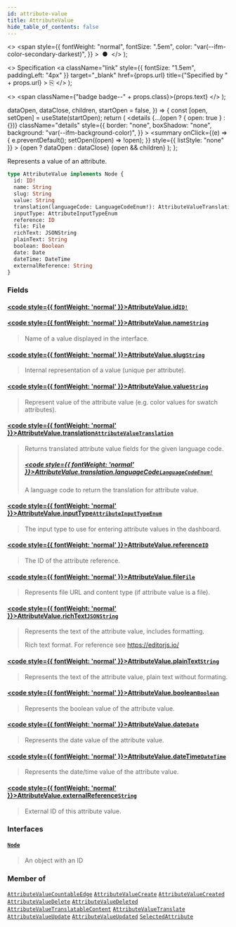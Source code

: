 ```yaml
---
id: attribute-value
title: AttributeValue
hide_table_of_contents: false
---
```


  <>
    <span
      style={{
        fontWeight: "normal",
        fontSize: ".5em",
        color: "var(--ifm-color-secondary-darkest)",
      }}
    >
      &nbsp;●&nbsp;
    </span>
  </>
);

  <>
    Specification
    <a
      className="link"
      style={{ fontSize: "1.5em", paddingLeft: "4px" }}
      target="\_blank"
      href={props.url}
      title={"Specified by " + props.url}
    >
      ⎘
    </a>
  </>
);

  <>
    <span className={"badge badge--" + props.class}>{props.text}</span>
  </>
);


  dataOpen,
  dataClose,
  children,
  startOpen = false,
}) => {
  const [open, setOpen] = useState(startOpen);
  return (
    <details
      {...(open ? { open: true } : {})}
      className="details"
      style={{
        border: "none",
        boxShadow: "none",
        background: "var(--ifm-background-color)",
      }}
    >
      <summary
        onClick={(e) => {
          e.preventDefault();
          setOpen((open) => !open);
        }}
        style={{ listStyle: "none" }}
      >
        {open ? dataOpen : dataClose}
      </summary>
      {open && children}
    </details>
  );
};

Represents a value of an attribute.

```graphql
type AttributeValue implements Node {
  id: ID!
  name: String
  slug: String
  value: String
  translation(languageCode: LanguageCodeEnum!): AttributeValueTranslation
  inputType: AttributeInputTypeEnum
  reference: ID
  file: File
  richText: JSONString
  plainText: String
  boolean: Boolean
  date: Date
  dateTime: DateTime
  externalReference: String
}
```

### Fields

#### [<code style={{ fontWeight: 'normal' }}>AttributeValue.<b>id</b></code>](#)<Bullet />[`ID!`](../../../api-reference/miscellaneous/scalars/id) <Badge class="secondary" text="non-null"/> <Badge class="secondary" text="scalar"/>

>

#### [<code style={{ fontWeight: 'normal' }}>AttributeValue.<b>name</b></code>](#)<Bullet />[`String`](../../../api-reference/miscellaneous/scalars/string) <Badge class="secondary" text="scalar"/>

> Name of a value displayed in the interface.

#### [<code style={{ fontWeight: 'normal' }}>AttributeValue.<b>slug</b></code>](#)<Bullet />[`String`](../../../api-reference/miscellaneous/scalars/string) <Badge class="secondary" text="scalar"/>

> Internal representation of a value (unique per attribute).

#### [<code style={{ fontWeight: 'normal' }}>AttributeValue.<b>value</b></code>](#)<Bullet />[`String`](../../../api-reference/miscellaneous/scalars/string) <Badge class="secondary" text="scalar"/>

> Represent value of the attribute value (e.g. color values for swatch attributes).

#### [<code style={{ fontWeight: 'normal' }}>AttributeValue.<b>translation</b></code>](#)<Bullet />[`AttributeValueTranslation`](../../../api-reference/miscellaneous/objects/attribute-value-translation) <Badge class="secondary" text="object"/>

> Returns translated attribute value fields for the given language code.
>
> ##### [<code style={{ fontWeight: 'normal' }}>AttributeValue.translation.<b>languageCode</b></code>](#)<Bullet />[`LanguageCodeEnum!`](../../../api-reference/miscellaneous/enums/language-code-enum) <Badge class="secondary" text="non-null"/> <Badge class="secondary" text="enum"/>
>
> A language code to return the translation for attribute value.

#### [<code style={{ fontWeight: 'normal' }}>AttributeValue.<b>inputType</b></code>](#)<Bullet />[`AttributeInputTypeEnum`](../../../api-reference/attributes/enums/attribute-input-type-enum) <Badge class="secondary" text="enum"/>

> The input type to use for entering attribute values in the dashboard.

#### [<code style={{ fontWeight: 'normal' }}>AttributeValue.<b>reference</b></code>](#)<Bullet />[`ID`](../../../api-reference/miscellaneous/scalars/id) <Badge class="secondary" text="scalar"/>

> The ID of the attribute reference.

#### [<code style={{ fontWeight: 'normal' }}>AttributeValue.<b>file</b></code>](#)<Bullet />[`File`](../../../api-reference/miscellaneous/objects/file) <Badge class="secondary" text="object"/>

> Represents file URL and content type (if attribute value is a file).

#### [<code style={{ fontWeight: 'normal' }}>AttributeValue.<b>richText</b></code>](#)<Bullet />[`JSONString`](../../../api-reference/miscellaneous/scalars/jsonstring) <Badge class="secondary" text="scalar"/>

> Represents the text of the attribute value, includes formatting.
>
> Rich text format. For reference see https://editorjs.io/

#### [<code style={{ fontWeight: 'normal' }}>AttributeValue.<b>plainText</b></code>](#)<Bullet />[`String`](../../../api-reference/miscellaneous/scalars/string) <Badge class="secondary" text="scalar"/>

> Represents the text of the attribute value, plain text without formating.

#### [<code style={{ fontWeight: 'normal' }}>AttributeValue.<b>boolean</b></code>](#)<Bullet />[`Boolean`](../../../api-reference/miscellaneous/scalars/boolean) <Badge class="secondary" text="scalar"/>

> Represents the boolean value of the attribute value.

#### [<code style={{ fontWeight: 'normal' }}>AttributeValue.<b>date</b></code>](#)<Bullet />[`Date`](../../../api-reference/miscellaneous/scalars/date) <Badge class="secondary" text="scalar"/>

> Represents the date value of the attribute value.

#### [<code style={{ fontWeight: 'normal' }}>AttributeValue.<b>dateTime</b></code>](#)<Bullet />[`DateTime`](../../../api-reference/miscellaneous/scalars/date-time) <Badge class="secondary" text="scalar"/>

> Represents the date/time value of the attribute value.

#### [<code style={{ fontWeight: 'normal' }}>AttributeValue.<b>externalReference</b></code>](#)<Bullet />[`String`](../../../api-reference/miscellaneous/scalars/string) <Badge class="secondary" text="scalar"/>

> External ID of this attribute value.
>
> <Badge text="Added in Saleor 3.10" class="secondary margin-bottom--sm" />

### Interfaces

#### [`Node`](../../../api-reference/miscellaneous/interfaces/node) <Badge class="secondary" text="interface"/>

> An object with an ID

### Member of

[`AttributeValueCountableEdge`](../../../api-reference/miscellaneous/objects/attribute-value-countable-edge) <Badge class="secondary" text="object"/><Bullet />[`AttributeValueCreate`](../../../api-reference/attributes/objects/attribute-value-create) <Badge class="secondary" text="object"/><Bullet />[`AttributeValueCreated`](../../../api-reference/attributes/objects/attribute-value-created) <Badge class="secondary" text="object"/><Bullet />[`AttributeValueDelete`](../../../api-reference/attributes/objects/attribute-value-delete) <Badge class="secondary" text="object"/><Bullet />[`AttributeValueDeleted`](../../../api-reference/attributes/objects/attribute-value-deleted) <Badge class="secondary" text="object"/><Bullet />[`AttributeValueTranslatableContent`](../../../api-reference/attributes/objects/attribute-value-translatable-content) <Badge class="secondary" text="object"/><Bullet />[`AttributeValueTranslate`](../../../api-reference/attributes/objects/attribute-value-translate) <Badge class="secondary" text="object"/><Bullet />[`AttributeValueUpdate`](../../../api-reference/attributes/objects/attribute-value-update) <Badge class="secondary" text="object"/><Bullet />[`AttributeValueUpdated`](../../../api-reference/attributes/objects/attribute-value-updated) <Badge class="secondary" text="object"/><Bullet />[`SelectedAttribute`](../../../api-reference/attributes/objects/selected-attribute) <Badge class="secondary" text="object"/>
